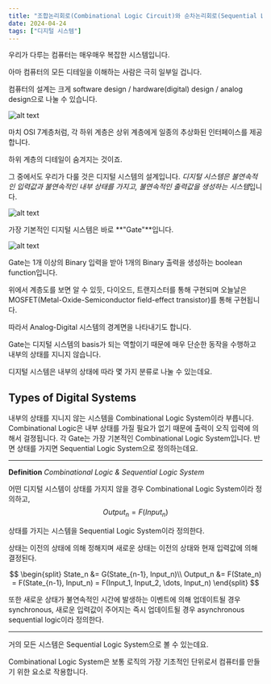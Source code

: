 ```yaml
---
title: "조합논리회로(Combinational Logic Circuit)와 순차논리회로(Sequential Logic Circuit)"
date: 2024-04-24
tags: ["디지털 시스템"]
---
```



우리가 다루는 컴퓨터는 매우매우 복잡한 시스템입니다.

아마 컴퓨터의 모든 디테일을 이해하는 사람은 극히 일부일 겁니다.

컴퓨터의 설계는 크게 software design / hardware(digital) design / analog design으로 나눌 수 있습니다.

![alt text](/blog/digital_system_overview/image.png)

마치 OSI 7계층처럼, 각 하위 계층은 상위 계층에게 일종의 추상화된 인터페이스를 제공합니다.

하위 계층의 디테일이 숨겨지는 것이죠.

그 중에서도 우리가 다룰 것은 디지털 시스템의 설계입니다.
*디지털 시스템은 불연속적인 입력값과 불연속적인 내부 상태를 가지고, 불연속적인 출력값을 생성하는 시스템*입니다.

![alt text](/blog/digital_system_overview/image-1.png)

가장 기본적인 디지털 시스템은 바로 **"Gate"**입니다.

![alt text](/blog/digital_system_overview/image-2.png)

Gate는 1개 이상의 Binary 입력을 받아 1개의 Binary 출력을 생성하는 boolean function입니다.

위에서 계층도를 보면 알 수 있듯, 다이오드, 트랜지스터를 통해 구현되며 오늘날은 MOSFET(Metal-Oxide-Semiconductor field-effect transistor)를 통해 구현됩니다.

따라서 Analog-Digital 시스템의 경계면을 나타내기도 합니다.

Gate는 디지털 시스템의 basis가 되는 역할이기 때문에 매우 단순한 동작을 수행하고 내부의 상태를 지니지 않습니다.

디지털 시스템은 내부의 상태에 따라 몇 가지 분류로 나눌 수 있는데요.

## Types of Digital Systems

내부의 상태를 지니지 않는 시스템을 Combinational Logic System이라 부릅니다.
Combinational Logic은 내부 상태를 가질 필요가 없기 때문에 출력이 오직 입력에 의해서 걸졍됩니다. 각 Gate는 가장 기본적인 Combinational Logic System입니다.
반면 상태를 가지면 Sequential Logic System으로 정의하는데요.

---

**Definition**  *Combinational Logic & Sequential Logic System* <br/>

어떤 디지털 시스템이 상태를 가지지 않을 경우 Combinational Logic System이라 정의하고,
$$
Output_n = F(Input_n) 
$$

상태를 가지는 시스템을 Sequential Logic System이라 정의한다.

상태는 이전의 상태에 의해 정해지며 새로운 상태는 이전의 상태와 현재 입력값에 의해 결정된다.

$$
\begin{split}
State_n &= G(State_{n-1}, Input_n)\\
Output_n &= F(State_n) = F(State_{n-1}, Input_n) = F(Input_1, Input_2, \dots, Input_n) 
\end{split}
$$

또한 새로운 상태가 불연속적인 시간에 발생하는 이벤트에 의해 업데이트될 경우 synchronous, 새로운 입력값이 주어지는 즉시 업데이트될 경우 asynchronous sequential logic이라 정의한다.

---

거의 모든 시스템은 Sequential Logic System으로 볼 수 있는데요.

Combinational Logic System은 보통 로직의 가장 기초적인 단위로서 컴퓨터를 만들기 위한 요소로 작용합니다.

